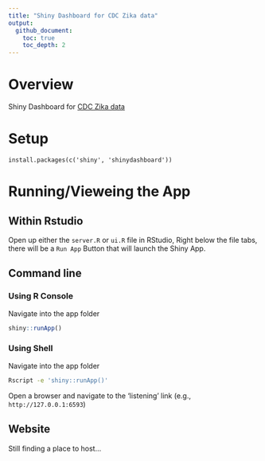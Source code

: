 ```yaml
---
title: "Shiny Dashboard for CDC Zika data"
output: 
  github_document:
    toc: true
    toc_depth: 2
---
```


# Overview
Shiny Dashboard for [CDC Zika data](https://github.com/cdcepi/zika)

# Setup

`install.packages(c('shiny', 'shinydashboard'))`

# Running/Vieweing the App

## Within Rstudio

Open up either the `server.R` or `ui.R` file in RStudio,
Right below the file tabs, there will be a `Run App` Button that will launch the Shiny App.

## Command line

### Using R Console

Navigate into the app folder

```R
shiny::runApp()
```

### Using Shell

Navigate into the app folder

```bash
Rscript -e 'shiny::runApp()'
```

Open a browser and navigate to the 'listening' link (e.g., `http://127.0.0.1:6593`)

## Website

Still finding a place to host...
